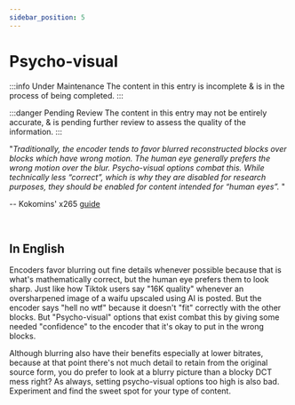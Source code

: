 ```yaml
---
sidebar_position: 5
---
```


# Psycho-visual

:::info Under Maintenance
The content in this entry is incomplete & is in the process of being completed.
:::

:::danger Pending Review
The content in this entry may not be entirely accurate, & is pending further review to assess the quality of the information.
:::

"*Traditionally, the encoder tends to favor blurred reconstructed blocks over blocks which have wrong motion. The human eye generally prefers the wrong motion over the blur. Psycho-visual options combat this. While technically less “correct”, which is why they are disabled for research purposes, they should be enabled for content intended for “human eyes”.* "

-- Kokomins' x265 [guide](https://kokomins.wordpress.com/2019/10/10/anime-encoding-guide-for-x265-and-why-to-never-use-flac)

&nbsp;&nbsp;
## In English

Encoders favor blurring out fine details whenever possible because that is what's mathematically correct, but the human eye prefers them to look sharp. Just like how Tiktok users say "16K quality" whenever an oversharpened image of a waifu upscaled using AI is posted. But the encoder says "hell no wtf" because it doesn't "fit" correctly with the other blocks. But "Psycho-visual" options that exist combat this by giving some needed "confidence" to the encoder that it's okay to put in the wrong blocks.

Although blurring also have their benefits especially at lower bitrates, because at that point there's not much detail to retain from the original source form, you do prefer to look at a blurry picture than a blocky DCT mess right? As always, setting psycho-visual options too high is also bad. Experiment and find the sweet spot for your type of content.
